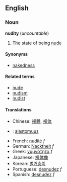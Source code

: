 ==English==
===Noun===
'''nudity''' (''uncountable'')

# The state of being [[nude]]

====Synonyms====
*[[nakedness]]

====Related terms====
*[[nude]]
*[[nudism]]
*[[nudist]]

====Translations====
*Chinese: [[裸體]], [[裸体]]
*{{fi}}: [[alastomuus]]
*French: [[nudité]] ''f''
*German: [[Nacktheit]] ''f''
*Greek: [[γυμνότητα]] ''f''
*Japanese: [[裸体像]]
*Korean: [[벌거숭이]]
*Portuguese: [[desnudez]] ''f''
*Spanish: [[desnudez]] ''f''